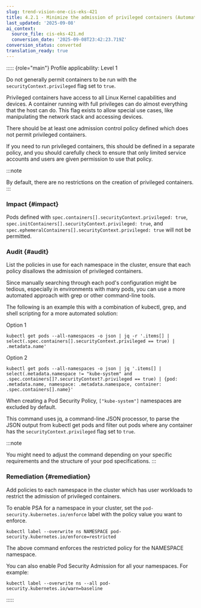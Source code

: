 ```yaml
---
slug: trend-vision-one-cis-eks-421
title: 4.2.1 - Minimize the admission of privileged containers (Automated)
last_updated: '2025-09-08'
ai_context:
  source_file: cis-eks-421.md
  conversion_date: '2025-09-08T23:42:23.719Z'
conversion_status: converted
translation_ready: true
---
```


::::: {role="main"}
Profile applicability: Level 1

Do not generally permit containers to be run with the `securityContext.privileged` flag set to `true`.

Privileged containers have access to all Linux Kernel capabilities and devices. A container running with full privileges can do almost everything that the host can do. This flag exists to allow special use cases, like manipulating the network stack and accessing devices.

There should be at least one admission control policy defined which does not permit privileged containers.

If you need to run privileged containers, this should be defined in a separate policy, and you should carefully check to ensure that only limited service accounts and users are given permission to use that policy.

:::note

By default, there are no restrictions on the creation of privileged containers.
:::

### Impact {#impact}

Pods defined with `spec.containers[].securityContext.privileged: true`, `spec.initContainers[].securityContext.privileged: true`, and `spec.ephemeralContainers[].securityContext.privileged: true` will not be permitted.

### Audit {#audit}

List the policies in use for each namespace in the cluster, ensure that each policy disallows the admission of privileged containers.

Since manually searching through each pod's configuration might be tedious, especially in environments with many pods, you can use a more automated approach with grep or other command-line tools.

The following is an example this with a combination of kubectl, grep, and shell scripting for a more automated solution:

Option 1

``` codeblock
kubectl get pods --all-namespaces -o json | jq -r '.items[] |
select(.spec.containers[].securityContext.privileged == true) |
.metadata.name'
```

Option 2

``` codeblock
kubectl get pods --all-namespaces -o json | jq '.items[] |
select(.metadata.namespace != "kube-system" and
.spec.containers[]?.securityContext?.privileged == true) | {pod:
.metadata.name, namespace: .metadata.namespace, container:
.spec.containers[].name}'
```

When creating a Pod Security Policy, `["kube-system"]` namespaces are excluded by default.

This command uses jq, a command-line JSON processor, to parse the JSON output from kubectl get pods and filter out pods where any container has the `securityContext.privileged` flag set to `true`.

:::note

You might need to adjust the command depending on your specific requirements and the structure of your pod specifications.
:::

### Remediation {#remediation}

Add policies to each namespace in the cluster which has user workloads to restrict the admission of privileged containers.

To enable PSA for a namespace in your cluster, set the `pod-security.kubernetes.io/enforce` label with the policy value you want to enforce.

``` codeblock
kubectl label --overwrite ns NAMESPACE pod-
security.kubernetes.io/enforce=restricted
```

The above command enforces the restricted policy for the NAMESPACE namespace.

You can also enable Pod Security Admission for all your namespaces. For example:

``` codeblock
kubectl label --overwrite ns --all pod-
security.kubernetes.io/warn=baseline
```
:::::
